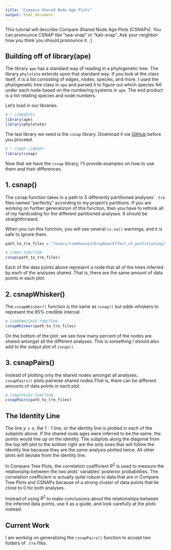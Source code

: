 ```yaml
---
title: "Compare Shared Node Age Plots"
output: html_document
---
```


This tutorial will describe Compare Shared Node Age Plots (CSNAPs). You can pronounce CSNAP like "sea-snap" or "kah-snap". Ask your neighbor how you think you should pronounce it. ;)

## Building off of library(ape)
The library ```ape``` has a standard way of reading in a phylogenetic tree. The library ```phylotate``` extends upon that standard way. If you look at the class itself, it is a list consisting of edges, nodes, species, and more. I used the phylogenetic tree class in ```ape``` and parsed it to figure out which species fell under each node based on the numbering systems in ```ape```. The end product is a list relating species and node numbers.

Let's load in our libraries.
```r
# * LIBRARIES
library(ape)
library(phylotate)
```

The last library we need is the ```csnap``` library. Download it via <a href="https://github.com/palautatan/csnap">GitHub</a> before you proceed.
```r
# * CSNAP LIBRARY
library(csnap)
```

Now that we have the ```csnap``` library, I'll provide examples on how to use them and their differences.

## 1. csnap()
The csnap function takes in a path to 5 differently partitioned analyses' ```.tre``` files named "perfectly" according to my project's partitions. If you are working on further generalizion of this function, then you have to rethink all of my hardcoding for the different partitioned analyses. It should be straightforward.

When you run this function, you will see several ```is.na()``` warnings, and it is safe to ignore them.

```r
path_to_tre_files = "/Users/treehouse3/Dropbox/Effect_of_partitioning/step_3_forward/output/RevBayes/Rota_2011_moths"
```

```r
# CSNAP FUNCTION
csnap(path_to_tre_files)
```

Each of the data points above represent a node that all of the trees inferred by each of the analyses shared. That is, there are the same amount of data points in each plot.

## 2. csnapWhisker()
The ```csnapWhisker()``` function is the same as ```csnap()``` but adds whiskers to represent the 95% credible interval.

```r
# CSNAPWHISKER FUNCTION
csnapWhisker(path_to_tre_files)
```

On the bottom of the plot, we see how many percent of the nodes are shared amongst all the different analyses. This is something I should also add to the output plot of ```csnap()```.

## 3. csnapPairs()
Instead of plotting only the shared nodes amongst all analyses, ```csnapPairs()``` plots pairwise shared nodes.That is, there can be different amounts of data points in each plot.
```r
# CSNAPPAIRS FUNCTION
csnapPairs(path_to_tre_files)
```

## The Identity Line
The line $y=x$, the $1:1$ line, or the identity line is plotted in each of the subplots above. If the shared node ages were inferred to be the same, the points would line up on the identity. The subplots along the diagonal from the top left plot to the bottom right are the only ones that will follow the identity line because they are the same analysis plotted twice. All other plots will deviate from the identity line.

In Compare Tree Plots, the correlation coefficient $R^2$ is used to measure the relationship between the two plots' variables' posterior probabilities. The correlation coefficient is actually quite robust to data that are in Compare Tree Plots and CSNAPs because of a strong cluster of data points that lie close to 0 for both analyses.

Instead of using $R^2$ to make conclusions about the relationships between the inferred data points, use it as a guide, and look carefully at the plots instead.

## Current Work
I am working on generalizing the ```csnapPairs()``` function to accept two folders of ```.tre``` files.